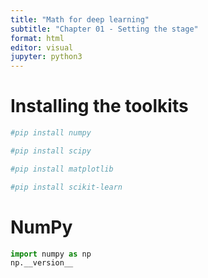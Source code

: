 ```yaml
---
title: "Math for deep learning"
subtitle: "Chapter 01 - Setting the stage"
format: html
editor: visual
jupyter: python3
---
```


# Installing the toolkits

```python
#pip install numpy
```

```python
#pip install scipy
```

```python
#pip install matplotlib
```

```python
#pip install scikit-learn
```

# NumPy

```python
import numpy as np
np.__version__
```